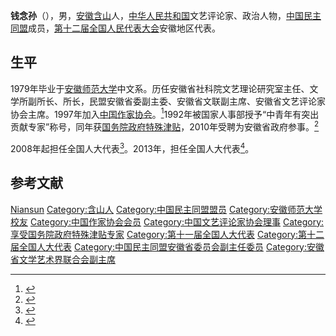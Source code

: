 '''钱念孙'''（{{bd|1953年|5月|}}），男，[[安徽|安徽]][[含山县|含山]]人，[[中华人民共和国|中华人民共和国]]文艺评论家、政治人物，[[中国民主同盟|中国民主同盟]]成员，[[第十二届全国人民代表大会|第十二届全国人民代表大会]]安徽地区代表。

== 生平 ==
1979年毕业于[[安徽师范大学|安徽师范大学]]中文系。历任安徽省社科院文艺理论研究室主任、文学所副所长、所长，民盟安徽省委副主委、安徽省文联副主席、安徽省文艺评论家协会主席。1997年加入[[中国作家协会|中国作家协会]]。<ref>{{cite news|title=钱念孙 (1953～)|url=http://www.chinawriter.com.cn/zxhy/member/9632.shtml|accessdate=2018-06-21|newspaper=中国作家网|archive-date=2018-06-21|archive-url=https://web.archive.org/web/20180621093545/http://www.chinawriter.com.cn/zxhy/member/9632.shtml|dead-url=no}}</ref>1992年被国家人事部授予“中青年有突出贡献专家”称号，同年获[[国务院政府特殊津贴|国务院政府特殊津贴]]，2010年受聘为安徽省政府参事。<ref>{{cite news|title=离任参事 钱念孙|url=http://scss.ah.gov.cn/dwgk/fzlc/lrcs/8332427.html|publisher=安徽省人民政府参事室|accessdate=2021-07-25|archive-date=2021-07-25|archive-url=https://web.archive.org/web/20210725071943/http://scss.ah.gov.cn/dwgk/fzlc/lrcs/8332427.html|dead-url=no}}</ref>

2008年起担任全国人大代表<ref>{{cite news|title=全国人大代表信息-钱念孙|url= http://210.82.31.1:8084/delegate/viewDelegate.action?dbid=111032|accessdate=2013-04-05|newspaper=全国人大网|archive-url=https://web.archive.org/web/20140407063410/http://www.npc.gov.cn/delegate/viewDelegate.action?dbid=111032|archive-date=2014-04-07|dead-url=yes}}</ref>。2013年，担任全国人大代表<ref>{{cite news|title=全国人大代表信息-钱念孙|url= http://210.82.31.1:8084/delegate/viewDelegate.action?dbid=121006|accessdate=2013-04-05|newspaper=全国人大网|archive-url=https://web.archive.org/web/20140407063830/http://www.npc.gov.cn/delegate/viewDelegate.action?dbid=121006|archive-date=2014-04-07|dead-url=yes}}</ref>。

== 参考文献 ==
{{Reflist}}

{{中国近现代文学}}
{{中国文艺评论家协会第一届理事会}}

{{Authority control}}
{{DEFAULTSORT:Qian钱}}
[[Category:钱姓|Niansun]]
[[Category:含山人|Category:含山人]]
[[Category:中国民主同盟盟员|Category:中国民主同盟盟员]]
[[Category:安徽师范大学校友|Category:安徽师范大学校友]]
[[Category:中国作家协会会员|Category:中国作家协会会员]]
[[Category:中国文艺评论家协会理事|Category:中国文艺评论家协会理事]]
[[Category:享受国务院政府特殊津贴专家|Category:享受国务院政府特殊津贴专家]]
[[Category:第十一届全国人大代表|Category:第十一届全国人大代表]]
[[Category:第十二届全国人大代表|Category:第十二届全国人大代表]]
[[Category:中国民主同盟安徽省委员会副主任委员|Category:中国民主同盟安徽省委员会副主任委员]]
[[Category:安徽省文学艺术界联合会副主席|Category:安徽省文学艺术界联合会副主席]]